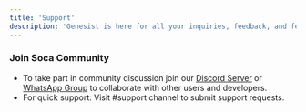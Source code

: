 ```yaml
---
title: 'Support'
description: 'Genesist is here for all your inquiries, feedback, and feature requests. Reach out for assistance or to share your ideas, and we’ll ensure you get the support you need.'
---
```


### Join Soca Community

- To take part in community discussion join our [Discord Server](https://discord.com/channels/974212237747183676/974224184458752040) or [WhatsApp Group](https://chat.whatsapp.com/F3JudAjW2NB6IqE4Tvp4fr)  to collaborate with other users and developers.
- For quick support: Visit #support channel to submit support requests.